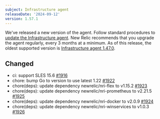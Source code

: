 ```yaml
---
subject: Infrastructure agent
releaseDate: '2024-09-12'
version: 1.57.1
---
```


We've released a new version of the agent. Follow standard procedures to [update the Infrastructure agent](https://docs.newrelic.com/docs/infrastructure/install-configure-manage-infrastructure/update-or-uninstall/update-infrastructure-agent).
New Relic recommends that you upgrade the agent regularly, every 3 months at a minimum. As of this release, the oldest supported version is [Infrastructure agent 1.47.0](https://docs.newrelic.com/docs/release-notes/infrastructure-release-notes/infrastructure-agent-release-notes/new-relic-infrastructure-agent-1470/).

## Changed

* ci: support SLES 15.6 [#1916](https://github.com/newrelic/infrastructure-agent/pull/1916)
* chore: bump Go to version to use latest 1.22  [#1922](https://github.com/newrelic/infrastructure-agent/pull/1922)
* chore(deps): update dependency newrelic/nri-flex to v1.15.2 [#1923](https://github.com/newrelic/infrastructure-agent/pull/1923)
* chore(deps): update dependency newrelic/nri-prometheus to v2.21.5 [#1925](https://github.com/newrelic/infrastructure-agent/pull/1925)
* chore(deps): update dependency newrelic/nri-docker to v2.0.9  [#1924](https://github.com/newrelic/infrastructure-agent/pull/1924)
* chore(deps): update dependency newrelic/nri-winservices to v1.0.3 [#1926](https://github.com/newrelic/infrastructure-agent/pull/1926)

